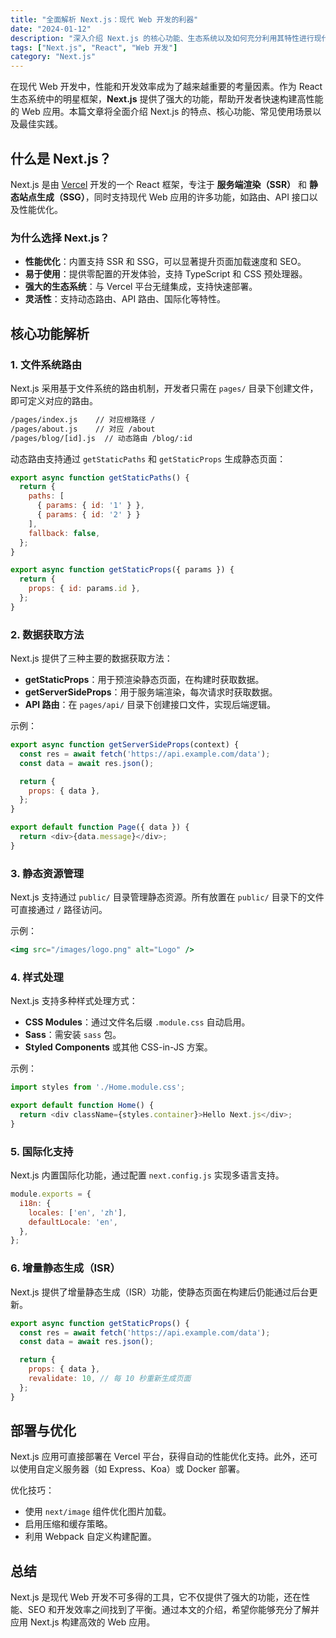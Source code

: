 ```yaml
---
title: "全面解析 Next.js：现代 Web 开发的利器"
date: "2024-01-12"
description: "深入介绍 Next.js 的核心功能、生态系统以及如何充分利用其特性进行现代 Web 开发。"
tags: ["Next.js", "React", "Web 开发"]
category: "Next.js"
---
```


在现代 Web 开发中，性能和开发效率成为了越来越重要的考量因素。作为 React 生态系统中的明星框架，**Next.js** 提供了强大的功能，帮助开发者快速构建高性能的 Web 应用。本篇文章将全面介绍 Next.js 的特点、核心功能、常见使用场景以及最佳实践。

## 什么是 Next.js？

Next.js 是由 [Vercel](https://vercel.com/) 开发的一个 React 框架，专注于 **服务端渲染（SSR）** 和 **静态站点生成（SSG）**，同时支持现代 Web 应用的许多功能，如路由、API 接口以及性能优化。

### 为什么选择 Next.js？

- **性能优化**：内置支持 SSR 和 SSG，可以显著提升页面加载速度和 SEO。
- **易于使用**：提供零配置的开发体验，支持 TypeScript 和 CSS 预处理器。
- **强大的生态系统**：与 Vercel 平台无缝集成，支持快速部署。
- **灵活性**：支持动态路由、API 路由、国际化等特性。

## 核心功能解析

### 1. 文件系统路由

Next.js 采用基于文件系统的路由机制，开发者只需在 `pages/` 目录下创建文件，即可定义对应的路由。

```bash
/pages/index.js    // 对应根路径 / 
/pages/about.js    // 对应 /about
/pages/blog/[id].js  // 动态路由 /blog/:id
```

动态路由支持通过 `getStaticPaths` 和 `getStaticProps` 生成静态页面：

```javascript
export async function getStaticPaths() {
  return {
    paths: [
      { params: { id: '1' } },
      { params: { id: '2' } }
    ],
    fallback: false,
  };
}

export async function getStaticProps({ params }) {
  return {
    props: { id: params.id },
  };
}
```

### 2. 数据获取方法

Next.js 提供了三种主要的数据获取方法：

- **getStaticProps**：用于预渲染静态页面，在构建时获取数据。
- **getServerSideProps**：用于服务端渲染，每次请求时获取数据。
- **API 路由**：在 `pages/api/` 目录下创建接口文件，实现后端逻辑。

示例：

```javascript
export async function getServerSideProps(context) {
  const res = await fetch('https://api.example.com/data');
  const data = await res.json();

  return {
    props: { data },
  };
}

export default function Page({ data }) {
  return <div>{data.message}</div>;
}
```

### 3. 静态资源管理

Next.js 支持通过 `public/` 目录管理静态资源。所有放置在 `public/` 目录下的文件可直接通过 `/` 路径访问。

示例：

```jsx
<img src="/images/logo.png" alt="Logo" />
```

### 4. 样式处理

Next.js 支持多种样式处理方式：

- **CSS Modules**：通过文件名后缀 `.module.css` 自动启用。
- **Sass**：需安装 `sass` 包。
- **Styled Components** 或其他 CSS-in-JS 方案。

示例：

```javascript
import styles from './Home.module.css';

export default function Home() {
  return <div className={styles.container}>Hello Next.js</div>;
}
```

### 5. 国际化支持

Next.js 内置国际化功能，通过配置 `next.config.js` 实现多语言支持。

```javascript
module.exports = {
  i18n: {
    locales: ['en', 'zh'],
    defaultLocale: 'en',
  },
};
```

### 6. 增量静态生成（ISR）

Next.js 提供了增量静态生成（ISR）功能，使静态页面在构建后仍能通过后台更新。

```javascript
export async function getStaticProps() {
  const res = await fetch('https://api.example.com/data');
  const data = await res.json();

  return {
    props: { data },
    revalidate: 10, // 每 10 秒重新生成页面
  };
}
```

## 部署与优化

Next.js 应用可直接部署在 Vercel 平台，获得自动的性能优化支持。此外，还可以使用自定义服务器（如 Express、Koa）或 Docker 部署。

优化技巧：

- 使用 `next/image` 组件优化图片加载。
- 启用压缩和缓存策略。
- 利用 Webpack 自定义构建配置。

## 总结

Next.js 是现代 Web 开发不可多得的工具，它不仅提供了强大的功能，还在性能、SEO 和开发效率之间找到了平衡。通过本文的介绍，希望你能够充分了解并应用 Next.js 构建高效的 Web 应用。
